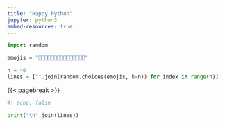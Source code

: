 ```yaml
---
title: "Happy Python"
jupyter: python3
embed-resources: true
---
```


```python
import random

emojis = "🙂😊🙂😀😇😅😃😄😁😂😆😉😋😎🤗"

n = 40
lines = ["".join(random.choices(emojis, k=n)) for index in range(n)]
```

{{< pagebreak >}}

```python
#| echo: false

print("\n".join(lines))
```
